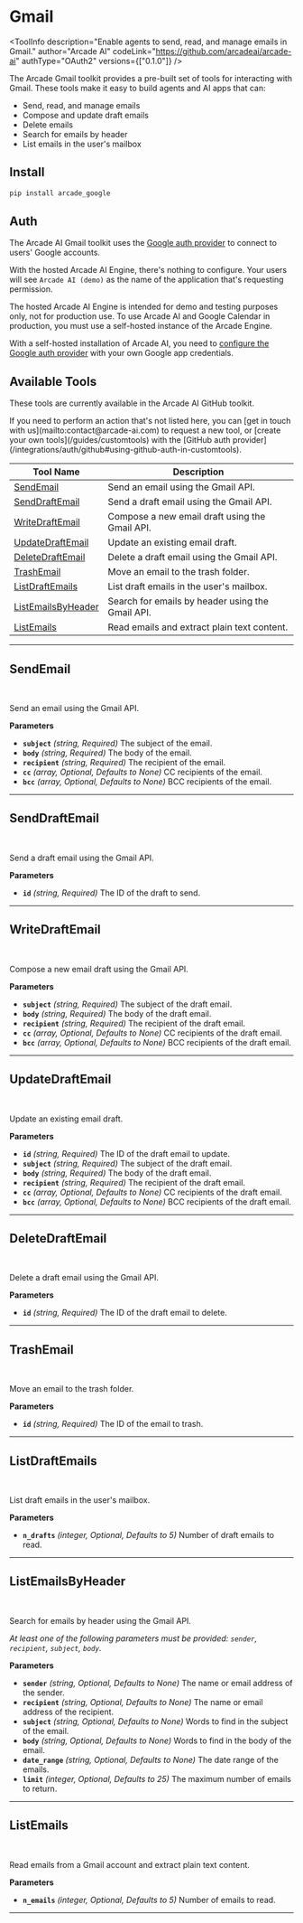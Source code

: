 # Gmail


<ToolInfo
    description="Enable agents to send, read, and manage emails in Gmail."
    author="Arcade AI"
    codeLink="https://github.com/arcadeai/arcade-ai"
    authType="OAuth2"
    versions={["0.1.0"]}
/>

<Badges repo="arcadeai/arcade_google" />

The Arcade Gmail toolkit provides a pre-built set of tools for interacting with
Gmail. These tools make it easy to build agents and AI apps that can:

- Send, read, and manage emails
- Compose and update draft emails
- Delete emails
- Search for emails by header
- List emails in the user's mailbox

## Install

```bash
pip install arcade_google
```

## Auth

The Arcade AI Gmail toolkit uses the
[Google auth provider](/integrations/auth/google) to connect to users' Google
accounts.

With the hosted Arcade AI Engine, there's nothing to configure. Your users will see
`Arcade AI (demo)` as the name of the application that's requesting permission.

<Warning type="warning" emoji="⚠️">
  The hosted Arcade AI Engine is intended for demo and testing purposes only, not
  for production use. To use Arcade AI and Google Calendar in production, you must
  use a self-hosted instance of the Arcade Engine.
</Warning>

With a self-hosted installation of Arcade AI, you need to
[configure the Google auth provider](/integrations/auth/google#configuring-google-auth)
with your own Google app credentials.

## Available Tools

These tools are currently available in the Arcade AI GitHub toolkit.

<Tip>
  If you need to perform an action that's not listed here, you can [get in touch
  with us](mailto:contact@arcade-ai.com) to request a new tool, or [create your
  own tools](/guides/customtools) with the [GitHub auth
  provider](/integrations/auth/github#using-github-auth-in-customtools).
</Tip>

| Tool Name                                 | Description                                      |
| ----------------------------------------- | ------------------------------------------------ |
| [SendEmail](#sendemail)                   | Send an email using the Gmail API.               |
| [SendDraftEmail](#senddraftemail)         | Send a draft email using the Gmail API.          |
| [WriteDraftEmail](#writedraftemail)       | Compose a new email draft using the Gmail API.   |
| [UpdateDraftEmail](#updatedraftemail)     | Update an existing email draft.                  |
| [DeleteDraftEmail](#deletedraftemail)     | Delete a draft email using the Gmail API.        |
| [TrashEmail](#trashemail)                 | Move an email to the trash folder.               |
| [ListDraftEmails](#listdraftemails)       | List draft emails in the user's mailbox.         |
| [ListEmailsByHeader](#listemailsbyheader) | Search for emails by header using the Gmail API. |
| [ListEmails](#listemails)                 | Read emails and extract plain text content.      |

---

## SendEmail
<br />
<TabbedCodeBlock tabs={[
  {
    label: 'Example: Calling LLM that executes the tool',
    content: {
      Python: ['/examples/integrations/toolkits/google/gmail/send_email_example_1.py'],
      JavaScript: ['Coming Soon'],
    },
  },
  {
    label: 'Example: Calling the Tool with User Authorization',
    content: {
      Python: ['/examples/integrations/toolkits/google/gmail/send_email_example_2.py'],
      JavaScript: ['Coming Soon'],
    },
  },
]} />

Send an email using the Gmail API.

**Parameters**

-   **`subject`** _(string, Required)_ The subject of the email.
-   **`body`** _(string, Required)_ The body of the email.
-   **`recipient`** _(string, Required)_ The recipient of the email.
-   **`cc`** _(array, Optional, Defaults to None)_ CC recipients of the email.
-   **`bcc`** _(array, Optional, Defaults to None)_ BCC recipients of the email.

---

## SendDraftEmail
<br />
<TabbedCodeBlock tabs={[
  {
    label: 'Example: Calling LLM that executes the tool',
    content: {
      Python: ['/examples/integrations/toolkits/google/gmail/send_draft_email_example_1.py'],
      JavaScript: ['Coming Soon'],
    },
  },
  {
    label: 'Example: Calling the Tool with User Authorization',
    content: {
      Python: ['/examples/integrations/toolkits/google/gmail/send_draft_email_example_2.py'],
      JavaScript: ['Coming Soon'],
    },
  },
]} />

Send a draft email using the Gmail API.

**Parameters**
-   **`id`** _(string, Required)_ The ID of the draft to send.

---

## WriteDraftEmail
<br />
<TabbedCodeBlock tabs={[
  {
    label: 'Example: Calling LLM that executes the tool',
    content: {
      Python: ['/examples/integrations/toolkits/google/gmail/write_draft_email_example_1.py'],
      JavaScript: ['Coming Soon'],
    },
  },
  {
    label: 'Example: Calling the Tool with User Authorization',
    content: {
      Python: ['/examples/integrations/toolkits/google/gmail/write_draft_email_example_2.py'],
      JavaScript: ['Coming Soon'],
    },
  },
]} />

Compose a new email draft using the Gmail API.

**Parameters**
-   **`subject`** _(string, Required)_ The subject of the draft email.
-   **`body`** _(string, Required)_ The body of the draft email.
-   **`recipient`** _(string, Required)_ The recipient of the draft email.
-   **`cc`** _(array, Optional, Defaults to None)_ CC recipients of the draft email.
-   **`bcc`** _(array, Optional, Defaults to None)_ BCC recipients of the draft email.

---

## UpdateDraftEmail
<br />
<TabbedCodeBlock tabs={[
  {
    label: 'Example: Calling LLM that executes the tool',
    content: {
      Python: ['/examples/integrations/toolkits/google/gmail/update_draft_email_example_1.py'],
      JavaScript: ['Coming Soon'],
    },
  },
  {
    label: 'Example: Calling the Tool with User Authorization',
    content: {
      Python: ['/examples/integrations/toolkits/google/gmail/update_draft_email_example_2.py'],
      JavaScript: ['Coming Soon'],
    },
  },
]} />

Update an existing email draft.

**Parameters**
-   **`id`** _(string, Required)_ The ID of the draft email to update.
-   **`subject`** _(string, Required)_ The subject of the draft email.
-   **`body`** _(string, Required)_ The body of the draft email.
-   **`recipient`** _(string, Required)_ The recipient of the draft email.
-   **`cc`** _(array, Optional, Defaults to None)_ CC recipients of the draft email.
-   **`bcc`** _(array, Optional, Defaults to None)_ BCC recipients of the draft email.

---

## DeleteDraftEmail
<br />
<TabbedCodeBlock tabs={[
  {
    label: 'Example: Calling LLM that executes the tool',
    content: {
      Python: ['/examples/integrations/toolkits/google/gmail/delete_draft_email_example_1.py'],
      JavaScript: ['Coming Soon'],
    },
  },
  {
    label: 'Example: Calling the Tool with User Authorization',
    content: {
      Python: ['/examples/integrations/toolkits/google/gmail/delete_draft_email_example_2.py'],
      JavaScript: ['Coming Soon'],
    },
  },
]} />

Delete a draft email using the Gmail API.

**Parameters**
-   **`id`** _(string, Required)_ The ID of the draft email to delete.

---

## TrashEmail
<br />
<TabbedCodeBlock tabs={[
  {
    label: 'Example: Calling LLM that executes the tool',
    content: {
      Python: ['/examples/integrations/toolkits/google/gmail/trash_email_example_1.py'],
      JavaScript: ['Coming Soon'],
    },
  },
  {
    label: 'Example: Calling the Tool with User Authorization',
    content: {
      Python: ['/examples/integrations/toolkits/google/gmail/trash_email_example_2.py'],
      JavaScript: ['Coming Soon'],
    },
  },
]} />

Move an email to the trash folder.

**Parameters**
-   **`id`** _(string, Required)_ The ID of the email to trash.

---

## ListDraftEmails
<br />
<TabbedCodeBlock tabs={[
  {
    label: 'Example: Calling LLM that executes the tool',
    content: {
      Python: ['/examples/integrations/toolkits/google/gmail/list_draft_emails_example_1.py'],
      JavaScript: ['Coming Soon'],
    },
  },
  {
    label: 'Example: Calling the Tool with User Authorization',
    content: {
      Python: ['/examples/integrations/toolkits/google/gmail/list_draft_emails_example_2.py'],
      JavaScript: ['Coming Soon'],
    },
  },
]} />

List draft emails in the user's mailbox.

**Parameters**
-   **`n_drafts`** _(integer, Optional, Defaults to 5)_ Number of draft emails to read.

---

## ListEmailsByHeader
<br />
<TabbedCodeBlock tabs={[
  {
    label: 'Example: Calling LLM that executes the tool',
    content: {
      Python: ['/examples/integrations/toolkits/google/gmail/list_emails_by_header_example_1.py'],
      JavaScript: ['Coming Soon'],
    },
  },
  {
    label: 'Example: Calling the Tool with User Authorization',
    content: {
      Python: ['/examples/integrations/toolkits/google/gmail/list_emails_by_header_example_2.py'],
      JavaScript: ['Coming Soon'],
    },
  },
]} />

Search for emails by header using the Gmail API.

_At least one of the following parameters must be provided: `sender`,
`recipient`, `subject`, `body`._

**Parameters**
-   **`sender`** _(string, Optional, Defaults to None)_ The name or email
    address of the sender.
-   **`recipient`** _(string, Optional, Defaults to None)_ The name or email
    address of the recipient.
-   **`subject`** _(string, Optional, Defaults to None)_ Words to find in the
    subject of the email.
-   **`body`** _(string, Optional, Defaults to None)_ Words to find in the body
    of the email.
-   **`date_range`** _(string, Optional, Defaults to None)_ The date range of
    the emails.
-   **`limit`** _(integer, Optional, Defaults to 25)_ The maximum number of
    emails to return.

---

## ListEmails
<br />
<TabbedCodeBlock tabs={[
  {
    label: 'Example: Calling LLM that executes the tool',
    content: {
      Python: ['/examples/integrations/toolkits/google/gmail/list_emails_example_1.py'],
      JavaScript: ['Coming Soon'],
    },
  },
  {
    label: 'Example: Calling the Tool with User Authorization',
    content: {
      Python: ['/examples/integrations/toolkits/google/gmail/list_emails_example_2.py'],
      JavaScript: ['Coming Soon'],
    },
  },
]} />

Read emails from a Gmail account and extract plain text content.

**Parameters**
-   **`n_emails`** _(integer, Optional, Defaults to 5)_ Number of emails to
    read.

---
